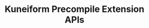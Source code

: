 ---
sidebar_position: 3
sidebar_label: "Precompiles"
id: api-reference-precompiles
title: "Kuneiform Precompile Extension APIs"
description:  "Kuneiform Precompile Extension APIs"
slug: /extensions/api-reference/precompiles
---
